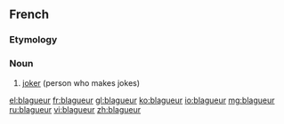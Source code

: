 ==French==

===Etymology===
{{suffix|blaguer|eur|lang=fr}}

===Noun===
{{fr-noun|m|f=blagueuse}}

# [[joker]] (person who makes jokes)

[[el:blagueur]]
[[fr:blagueur]]
[[gl:blagueur]]
[[ko:blagueur]]
[[io:blagueur]]
[[mg:blagueur]]
[[ru:blagueur]]
[[vi:blagueur]]
[[zh:blagueur]]
